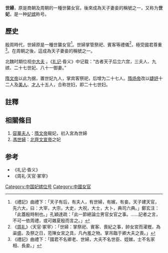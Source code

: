 '''世婦'''，原是商朝及周朝的一種世襲女官。後來成為天子妻妾的稱號之一，又称为'''世妃'''，是一种[[妃嫔|妃嫔]]称号。

==歷史==
殷周時代，世婦原是一種世襲女官<ref>《禮記》曲禮下：「天子有后，有夫人，有世婦，有嬪，有妾。天子建天官，先六大，曰：大宰，大宗，大史，大祝，大士，大卜，典司六典。」鄭玄注：「此蓋殷時制也。」孔穎達疏：「此一節總論立男官女官之事。……記者之言，不可一依周禮，或可雜夏殷而言之。」</ref>。世婦掌管祭祀、賓客等禮儀<ref>《[[周礼|周礼]]》〈天官·冢宰〉：「世婦：掌祭祀、賓客、喪紀之事，帥女宮而濯摡，為粢盛。及祭之日，蒞陳女宮之具，凡內羞之物。掌吊臨于卿大夫之喪。」</ref>，極受國君尊重<ref>《禮記》曲禮下：「國君不名卿老、世婦，大夫不名世臣、姪娣，士不名家相、長妾。」</ref>。在周朝之後，這成為天子妻妾的稱號之一。

北魏时期位视[[中大夫|中大夫]] 。《[[礼记|礼记]]·昏义》中记载：“古者天子后立六宫，三夫人、九嫔、二十七世妃、八十一御妻。”

[[隋文帝|隋文帝]]以此为据，置世妃九人，掌宾客祭祀，后增为二十七人。[[隋炀帝|隋炀帝]]改以[[婕妤|婕妤]]十二人及[[美人|美人]]、[[才人|才人]]十五人，合称世妇，即二十七世妇。

==註釋==
{{reflist}}
==相關條目==
# [[容華夫人|容華夫人]]：[[隋文帝|隋文帝]]寵妃，初入宮為世婦
# [[馮世婦|馮世婦]]：[[北齊文宣帝|北齊文宣帝]]之妃

== 参考 ==
*《礼记·昏义》
*《周礼·天官·冢宰》

[[Category:中国妃嫔位号|Category:中国妃嫔位号]]
[[Category:中國女官|Category:中國女官]]